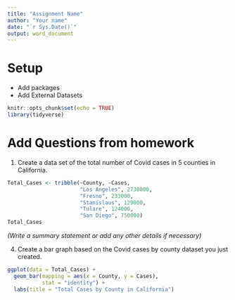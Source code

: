 ```yaml
---
title: "Assignment Name"
author: "Your name"
date: "`r Sys.Date()`"
output: word_document
---
```


# Setup

-   Add packages
-   Add External Datasets

```r
knitr::opts_chunk$set(echo = TRUE)
library(tidyverse)
```

# Add Questions from homework

1.  Create a data set of the total number of Covid cases in 5 counties in California.

```r
Total_Cases <- tribble(~County, ~Cases, 
                       "Los Angeles", 2730000, 
                       "Fresno", 233000, 
                       "Stanislaus", 129000,
                       "Tulare", 124000, 
                       "San Diego", 750000)
Total_Cases
```

*(Write a summary statement or add any other details if necessary)*

4.  Create a bar graph based on the Covid cases by county dataset you just created.

```r
ggplot(data = Total_Cases) + 
  geom_bar(mapping = aes(x = County, y = Cases), 
           stat = "identity") +
  labs(title = "Total Cases by County in California")
```
